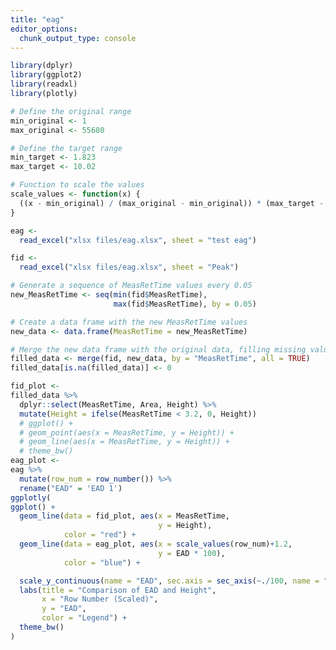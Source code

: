 ```yaml
---
title: "eag"
editor_options: 
  chunk_output_type: console
---
```


```r
library(dplyr)
library(ggplot2)
library(readxl)
library(plotly)
```
```r
# Define the original range
min_original <- 1
max_original <- 55680

# Define the target range
min_target <- 1.823
max_target <- 10.02

# Function to scale the values
scale_values <- function(x) {
  ((x - min_original) / (max_original - min_original)) * (max_target - min_target) + min_target
}

```

```r
eag <-
  read_excel("xlsx files/eag.xlsx", sheet = "test eag")

fid <-
  read_excel("xlsx files/eag.xlsx", sheet = "Peak") 

# Generate a sequence of MeasRetTime values every 0.05
new_MeasRetTime <- seq(min(fid$MeasRetTime), 
                       max(fid$MeasRetTime), by = 0.05)

# Create a data frame with the new MeasRetTime values
new_data <- data.frame(MeasRetTime = new_MeasRetTime)

# Merge the new data frame with the original data, filling missing values with 0
filled_data <- merge(fid, new_data, by = "MeasRetTime", all = TRUE)
filled_data[is.na(filled_data)] <- 0

fid_plot <- 
filled_data %>%
  dplyr::select(MeasRetTime, Area, Height) %>%
  mutate(Height = ifelse(MeasRetTime < 3.2, 0, Height))
  # ggplot() +
  # geom_point(aes(x = MeasRetTime, y = Height)) +
  # geom_line(aes(x = MeasRetTime, y = Height)) +
  # theme_bw()
eag_plot <-
eag %>%
  mutate(row_num = row_number()) %>%
  rename("EAD" = 'EAD 1') 
ggplotly(
ggplot() +
  geom_line(data = fid_plot, aes(x = MeasRetTime, 
                                 y = Height), 
            color = "red") +
  geom_line(data = eag_plot, aes(x = scale_values(row_num)+1.2, 
                                 y = EAD * 100), 
            color = "blue") +

  scale_y_continuous(name = "EAD", sec.axis = sec_axis(~./100, name = "Height")) + 
  labs(title = "Comparison of EAD and Height",
       x = "Row Number (Scaled)", 
       y = "EAD",
       color = "Legend") +
  theme_bw() 
)
  
```








